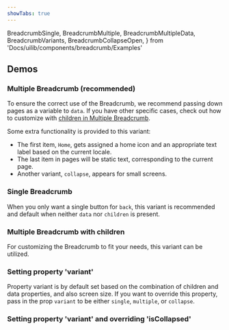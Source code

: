 ```yaml
---
showTabs: true
---
```


  BreadcrumbSingle,
  BreadcrumbMultiple,
  BreadcrumbMultipleData,
  BreadcrumbVariants,
  BreadcrumbCollapseOpen,
} from 'Docs/uilib/components/breadcrumb/Examples'

## Demos

### Multiple Breadcrumb (recommended)

To ensure the correct use of the Breadcrumb, we recommend passing down pages as a variable to `data`. If you have other specific cases, check out how to customize with [children in Multiple Breadcrumb](/uilib/components/breadcrumb/#multiple-breadcrumb-with-children).

<BreadcrumbMultipleData />

Some extra functionality is provided to this variant:

- The first item, `Home`, gets assigned a home icon and an appropriate text label based on the current locale.
- The last item in pages will be static text, corresponding to the current page.
- Another variant, `collapse`, appears for small screens.

### Single Breadcrumb

When you only want a single button for `back`, this variant is recommended and default when neither `data` nor `children` is present.

<BreadcrumbSingle />

### Multiple Breadcrumb with children

For customizing the Breadcrumb to fit your needs, this variant can be utilized.

<BreadcrumbMultiple />

### Setting property 'variant'

Property variant is by default set based on the combination of children and data properties, and also screen size.
If you want to override this property, pass in the prop `variant` to be either `single`, `multiple`, or `collapse`.

<BreadcrumbVariants />

### Setting property 'variant' and overriding 'isCollapsed'

<BreadcrumbCollapseOpen />
